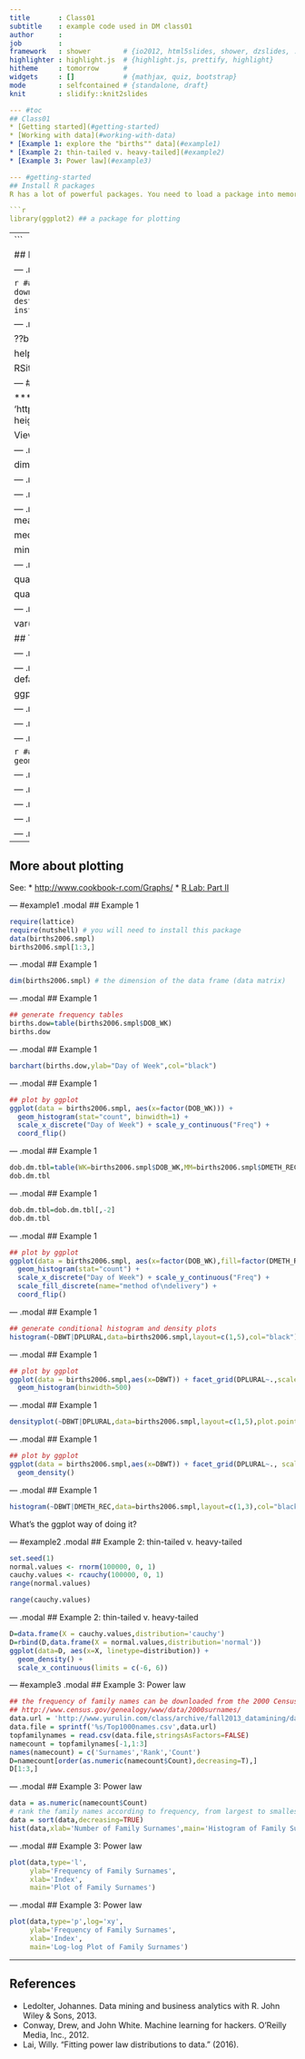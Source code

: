 ```yaml
---
title       : Class01
subtitle    : example code used in DM class01
author      : 
job         : 
framework   : shower        # {io2012, html5slides, shower, dzslides, ...}
highlighter : highlight.js  # {highlight.js, prettify, highlight}
hitheme     : tomorrow      # 
widgets     : []            # {mathjax, quiz, bootstrap}
mode        : selfcontained # {standalone, draft}
knit        : slidify::knit2slides

--- #toc
## Class01
* [Getting started](#getting-started)
* [Working with data](#working-with-data)
* [Example 1: explore the "births"" data](#example1)
* [Example 2: thin-tailed v. heavy-tailed](#example2)
* [Example 3: Power law](#example3)

--- #getting-started
## Install R packages
R has a lot of powerful packages. You need to load a package into memory before using it.

```r
library(ggplot2) ## a package for plotting
```

--- 
```

## Install R packages
If you see an error message:
```
there is no package called 'ggplot2'
```
it means you don't have this package and you need to install it.
* Using GUI
* Using command

--- .modal
## Install R packages (using command)
```r
## install directly from the default repository http://cran.r-project.org/
install.packages('ggplot2') 
```

```r
## download the package source, and then install from the downloaded file 
download.file('http://cran.r-project.org/src/contrib/ggplot2_0.9.3.1.tar.gz',
             destfile='~/Downloads/ggplot2_0.9.3.1.tar.gz')
install.packages('~/Downloads/ggplot2_0.9.3.1.tar.gz',repo=NULL,type='source')
```

---  .modal
## Getting help
```r
?read.delim # Access a function's help file

??base::delim # Search for 'delim' in all help files for functions in 'base'

help.search("delim") # Search for 'delimited' in all help files

RSiteSearch("parsing text") # Search for the term 'parsing text' on the R site
```

--- #working-with-data &twocolvar w1:38% w2:60% .modal
## Working with data
*** =left
![pic](assets/img/data_frame.png)

*** =right
```r
## give the filename of your data; the file can be an URL
data.file = 'http://www.yurulin.com/class/spring2014_datamining/data/ml_hackers/01_heights_weights_genders.csv'
heights.weights = read.csv(data.file , header = TRUE , sep = ',')

View(heights.weights)
```

---  .modal
## Working with data
```r
class(heights.weights)

dim(heights.weights) # show the dimension of the data
```

---  .modal
## Working with data: summary
```r
## R summary function
# ?summary
summary(heights.weights)
```

---  .modal
## Working with data: summary
```r
summary(heights.weights$Height) # summary for the 'Height' column  
```

---  .modal
## Working with data
```r
## Means, Medians, Modes
heights = heights.weights$Height
mean(heights)

median(heights)

min(heights); max(heights)
```


---  .modal
## Working with data: Quantiles
```r
quantile(heights)

quantile(heights, prob = 0.25)

quantile(heights, probs = seq(0, 1, by = 0.20))
```

---  .modal
## Working with data
```r
## Standard Deviations and Variances
sd(heights)

var(heights)

## Tabulation
table(heights.weights$Gender)
```

---  .modal
## Working with data
```r
## Correlation 
weights = heights.weights$Weight
cor(heights,weights)
```

---  .modal
## Plotting
```r
## Histogram and Density
library('ggplot2') 
theme_set(theme_bw()) # change the default ggplot theme to black-and-white

ggplot(heights.weights, aes(x = Height)) +
  geom_histogram(binwidth=1) 
```

---  .modal
## Plotting
```r
ggplot(heights.weights, aes(x = Height)) +
  geom_histogram(binwidth=0.5) # try different value for binwidth 
```

---  .modal
## Plotting
```r
ggplot(heights.weights, aes(x = Height)) +
  geom_density()
```

---  .modal
## Plotting

```r
## conditional density plot
ggplot(heights.weights, aes(x = Weight, fill = Gender)) +
  geom_density(alpha = 0.5) 
```

---  .modal
## Plotting
```r
ggplot(heights.weights, aes(x = Weight)) +
  geom_density(alpha = 0.5) + facet_grid(Gender ~ .) 
```

---  .modal
## Plotting
```r
ggplot(heights.weights, aes(x = Weight, fill = Gender)) +
  geom_density(alpha = 0.5) + facet_grid(Gender ~ .)  
```

---  .modal
## Plotting
```r
## Scatterplot
ggplot(heights.weights, aes(x = Weight, y = Height)) + geom_point()
```

---  .modal
## Plotting
```r
ggplot(heights.weights, aes(x = Weight, y = Height, color = Gender)) + geom_point()
```

---  .modal
## Plotting
```r
ggplot(heights.weights, aes(x = Weight, y = Height)) + geom_point(shape=1) + # use hollow circles 
  geom_smooth(method=lm, # add linear regression line
              se=FALSE) # (by default includes 95% confidence region)  
```

--- 

## More about plotting
See: 
* [http://www.cookbook-r.com/Graphs/](http://www.cookbook-r.com/Graphs/)
* [R Lab: Part II](rlab02.html)

--- #example1 .modal
## Example 1
```r
require(lattice)  
require(nutshell) # you will need to install this package
data(births2006.smpl)
births2006.smpl[1:3,]
```

--- .modal
## Example 1
```r
dim(births2006.smpl) # the dimension of the data frame (data matrix)
```


--- .modal
## Example 1
```r
## generate frequency tables
births.dow=table(births2006.smpl$DOB_WK)
births.dow 
```

--- .modal
## Example 1
```r
barchart(births.dow,ylab="Day of Week",col="black")
```


--- .modal
## Example 1
```r
## plot by ggplot
ggplot(data = births2006.smpl, aes(x=factor(DOB_WK))) + 
  geom_histogram(stat="count", binwidth=1) + 
  scale_x_discrete("Day of Week") + scale_y_continuous("Freq") + 
  coord_flip()
```

--- .modal
## Example 1
```r
dob.dm.tbl=table(WK=births2006.smpl$DOB_WK,MM=births2006.smpl$DMETH_REC)
dob.dm.tbl
```


--- .modal
## Example 1
```r
dob.dm.tbl=dob.dm.tbl[,-2]
dob.dm.tbl
```

--- .modal
## Example 1
```r
## plot by ggplot
ggplot(data = births2006.smpl, aes(x=factor(DOB_WK),fill=factor(DMETH_REC) )) + 
  geom_histogram(stat="count") + 
  scale_x_discrete("Day of Week") + scale_y_continuous("Freq") +
  scale_fill_discrete(name="method of\ndelivery") +
  coord_flip()
```


--- .modal
## Example 1
```r
## generate conditional histogram and density plots
histogram(~DBWT|DPLURAL,data=births2006.smpl,layout=c(1,5),col="black")
```


--- .modal
## Example 1
```r
## plot by ggplot
ggplot(data = births2006.smpl,aes(x=DBWT)) + facet_grid(DPLURAL~.,scales="free_y") + 
  geom_histogram(binwidth=500)
```

--- .modal
## Example 1
```r
densityplot(~DBWT|DPLURAL,data=births2006.smpl,layout=c(1,5),plot.points=FALSE,col="black")
```


--- .modal
## Example 1
```r
## plot by ggplot
ggplot(data = births2006.smpl,aes(x=DBWT)) + facet_grid(DPLURAL~., scales="free_y") + 
  geom_density()  
```

--- .modal
## Example 1
```r
histogram(~DBWT|DMETH_REC,data=births2006.smpl,layout=c(1,3),col="black")
```
What's the ggplot way of doing it?

--- #example2 .modal
## Example 2: thin-tailed v. heavy-tailed
```r
set.seed(1)
normal.values <- rnorm(100000, 0, 1)
cauchy.values <- rcauchy(100000, 0, 1)
range(normal.values)

range(cauchy.values)  
```


--- .modal
## Example 2: thin-tailed v. heavy-tailed
```r
D=data.frame(X = cauchy.values,distribution='cauchy')
D=rbind(D,data.frame(X = normal.values,distribution='normal'))
ggplot(data=D, aes(x=X, linetype=distribution)) + 
  geom_density() + 
  scale_x_continuous(limits = c(-6, 6))
```

--- #example3 .modal
## Example 3: Power law
```r
## the frequency of family names can be downloaded from the 2000 Census:
## http://www.census.gov/genealogy/www/data/2000surnames/
data.url = 'http://www.yurulin.com/class/archive/fall2013_datamining/data/others'
data.file = sprintf('%s/Top1000names.csv',data.url)
topfamilynames = read.csv(data.file,stringsAsFactors=FALSE)
namecount = topfamilynames[-1,1:3]
names(namecount) = c('Surnames','Rank','Count')
D=namecount[order(as.numeric(namecount$Count),decreasing=T),]
D[1:3,]
```


--- .modal
## Example 3: Power law
```r
data = as.numeric(namecount$Count)
# rank the family names according to frequency, from largest to smallest
data = sort(data,decreasing=TRUE) 
hist(data,xlab='Number of Family Surnames',main='Histogram of Family Surnames')
```


--- .modal
## Example 3: Power law
```r
plot(data,type='l',
     ylab='Frequency of Family Surnames',
     xlab='Index',
     main='Plot of Family Surnames')
```


--- .modal
## Example 3: Power law
```r
plot(data,type='p',log='xy',
     ylab='Frequency of Family Surnames',
     xlab='Index',
     main='Log-log Plot of Family Surnames')  
```

--- 
## References
* Ledolter, Johannes. Data mining and business analytics with R. John Wiley & Sons, 2013.
* Conway, Drew, and John White. Machine learning for hackers. O'Reilly Media, Inc., 2012.
* Lai, Willy. "Fitting power law distributions to data." (2016). 

